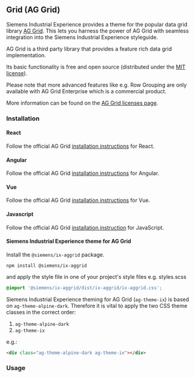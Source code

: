 
## Grid (AG Grid)

Siemens Industrial Experience provides a theme for the popular data grid library [AG Grid](https://www.ag-grid.com).
This lets you harness the power of AG Grid with seamless integration into the Siemens Industrial Experience styleguide.

<div className="siemens-brand-section">
AG Grid is a third party library that provides a feature rich data grid implementation.

Its basic functionality is free and open source (distributed under the [MIT license](https://www.ag-grid.com/eula/AG-Grid-Community-License.html)).

Please note that more advanced features like e.g. Row Grouping are only available with AG Grid Enterprise which is a commercial product.

More information can be found on the [AG Grid licenses page](https://www.ag-grid.com/license-pricing).

</div>

### Installation

#### React

Follow the official AG Grid [installation instructions](https://www.ag-grid.com/react-data-grid/getting-started/) for React.

#### Angular

Follow the official AG Grid [installation instructions](https://www.ag-grid.com/angular-data-grid/getting-started/) for Angular.

#### Vue

Follow the official AG Grid [installation instructions](https://www.ag-grid.com/vue-data-grid/getting-started/) for Vue.

#### Javascript

Follow the official AG Grid [installation instruction](https://www.ag-grid.com/javascript-data-grid/getting-started/) for JavaScript.

#### Siemens Industrial Experience theme for AG Grid

Install the `@siemens/ix-aggrid` package.

```shell
npm install @siemens/ix-aggrid
```

and apply the style file in one of your project's style files e.g. styles.scss

```scss
@import '@siemens/ix-aggrid/dist/ix-aggrid/ix-aggrid.css';
```

Siemens Industrial Experience theming for AG Grid (`ag-theme-ix`) is based on `ag-theme-alpine-dark`.
Therefore it is vital to apply the two CSS theme classes in the correct order:

1. `ag-theme-alpine-dark`
2. `ag-theme-ix`

e.g.:

```html
<div class="ag-theme-alpine-dark ag-theme-ix"></div>
```

### Usage

<AggridPlayground height="14rem" />
